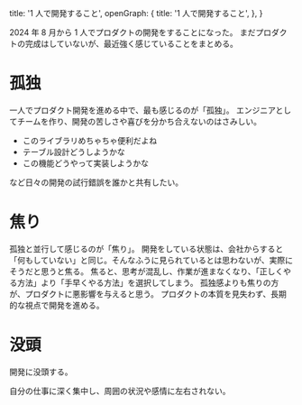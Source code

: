   title: '1 人で開発すること',
  openGraph: {
    title: '1 人で開発すること',
  },
}

2024 年 8 月から 1 人でプロダクトの開発をすることになった。
まだプロダクトの完成はしていないが、最近強く感じていることをまとめる。

# 孤独

一人でプロダクト開発を進める中で、最も感じるのが「孤独」。
エンジニアとしてチームを作り、開発の苦しさや喜びを分かち合えないのはさみしい。

- このライブラリめちゃちゃ便利だよね
- テーブル設計どうしようかな
- この機能どうやって実装しようかな

など日々の開発の試行錯誤を誰かと共有したい。

# 焦り

孤独と並行して感じるのが「焦り」。
開発をしている状態は、会社からすると「何もしていない」と同じ。そんなふうに見られているとは思わないが、実際にそうだと思うと焦る。
焦ると、思考が混乱し、作業が進まなくなり、「正しくやる方法」より「手早くやる方法」を選択してしまう。
孤独感よりも焦りの方が、プロダクトに悪影響を与えると思う。
プロダクトの本質を見失わず、長期的な視点で開発を進める。

# 没頭

開発に没頭する。

自分の仕事に深く集中し、周囲の状況や感情に左右されない。

